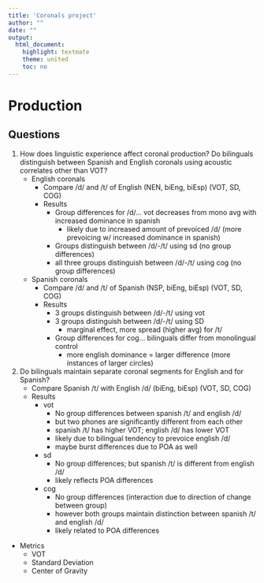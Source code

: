 ```yaml
---
title: 'Coronals project'
author: ""
date: ""
output:
  html_document:
    highlight: textmate
    theme: united
    toc: no
---
```


# Production

## Questions 

1. How does linguistic experience affect coronal production? 
Do bilinguals distinguish between Spanish and English coronals using acoustic correlates other than VOT?
	- English coronals
		- Compare /d/ and /t/ of English (NEN, biEng, biEsp) (VOT, SD, COG)
		- Results
			- Group differences for /d/... vot decreases from mono avg with increased dominance in spanish 
				- likely due to increased amount of prevoiced /d/ (more prevoicing w/ increased dominance in spanish)
			- Groups distinguish between /d/-/t/ using sd (no group differences)
			- all three groups distinguish between /d/-/t/ using cog (no group differences)
	- Spanish coronals
		- Compare /d/ and /t/ of Spanish (NSP, biEng, biEsp) (VOT, SD, COG)
		- Results
			- 3 groups distinguish between /d/-/t/ using vot
			- 3 groups distinguish between /d/-/t/ using SD 
				- marginal effect, more spread (higher avg) for /t/
			- Group differences for cog... bilinguals differ from monolingual control
				- more english dominance = larger difference (more instances of larger circles)

2. Do bilinguals maintain separate coronal segments for English and for Spanish?
	- Compare Spanish /t/ with English /d/ (biEng, biEsp) (VOT, SD, COG)
	- Results
		- vot
			- No group differences between spanish /t/ and english /d/
			- but two phones are significantly different from each other
			- spanish /t/ has higher VOT; english /d/ has lower VOT
			- likely due to bilingual tendency to prevoice english /d/
			- maybe burst differences due to POA as well
		- sd
			- No group differences; but spanish /t/ is different from english /d/
			- likely reflects POA differences
		- cog
			- No group differences (interaction due to direction of change between group)
			- however both groups maintain distinction between spanish /t/ and english /d/
			- likely related to POA differences

- Metrics
	- VOT
	- Standard Deviation
	- Center of Gravity

